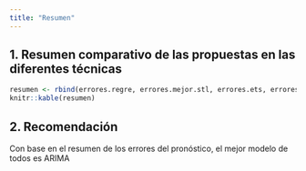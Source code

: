 ```yaml
---
title: "Resumen"
---
```


## 1. Resumen comparativo de las propuestas en las diferentes técnicas

```r
resumen <- rbind(errores.regre, errores.mejor.stl, errores.ets, errores.arima)
knitr::kable(resumen)
```

## 2. Recomendación

Con base en el resumen de los errores del pronóstico, el mejor modelo de todos es ARIMA